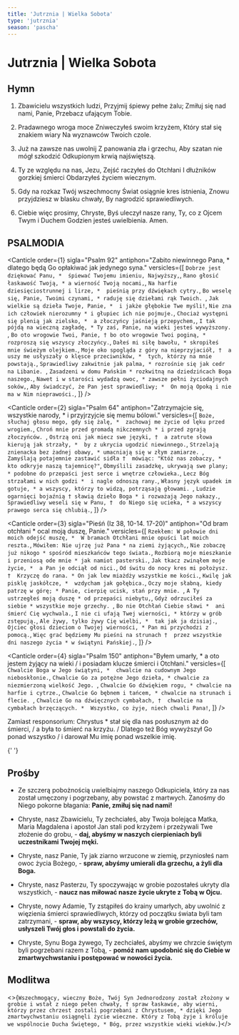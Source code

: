 ```yaml
---
title: 'Jutrznia | Wielka Sobota'
type: 'jutrznia'
season: 'pascha'
---
```


# Jutrznia | Wielka Sobota

<OpeningVersicle />

## Hymn

1. Zbawicielu wszystkich ludzi,
   Przyjmij śpiewy pełne żalu;
   Zmiłuj się nad nami, Panie,
   Przebacz ufającym Tobie.

2. Pradawnego wroga moce
   Zniweczyłeś swoim krzyżem,
   Który stał się znakiem wiary
   Na wyznawców Twoich czole.

3. Już na zawsze nas uwolnij
   Z panowania zła i grzechu,
   Aby szatan nie mógł szkodzić
   Odkupionym krwią najświętszą.

4. Ty ze względu na nas, Jezu,
   Zejść raczyłeś do Otchłani
   I dłużników gorzkiej śmierci
   Obdarzyłeś życiem wiecznym.

5. Gdy na rozkaz Twój wszechmocny
   Świat osiągnie kres istnienia,
   Znowu przyjdziesz w blasku chwały,
   By nagrodzić sprawiedliwych.

6. Ciebie więc prosimy, Chryste,
   Byś uleczył nasze rany,
   Ty, co z Ojcem Twym i Duchem
   Godzien jesteś uwielbienia. Amen.

## PSALMODIA

<Canticle
  order={1}
  sigla="Psalm 92"
  antiphon="Zabito niewinnego Pana, * dlatego będą Go opłakiwać jak jedynego syna."
  versicles={[
    `Dobrze jest dziękować Panu, * 
śpiewać Twojemu imieniu, Najwyższy,`,
    `Rano głosić łaskawość Twoją, *
a wierność Twoją nocami,`,
    `Na harfie dziesięciostrunnej i lirze, * 
pieśnią przy dźwiękach cytry.`,
    `Bo weselę się, Panie, Twoimi czynami, *
raduję się dziełami rąk Twoich. `,
    `Jak wielkie są dzieła Twoje, Panie, * 
i jakże głębokie Twe myśli!`,
    `Nie zna ich człowiek nierozumny *
i głupiec ich nie pojmuje.`,
    `Chociaż występni się plenią jak zielsko, * 
a złoczyńcy jaśnieją przepychem,`,
    `I tak pójdą na wieczną zagładę, *
Ty zaś, Panie, na wieki jesteś wywyższony. `,
    `Bo oto wrogowie Twoi, Panie, †
bo oto wrogowie Twoi poginą, *
rozproszą się wszyscy złoczyńcy.`,
    `Dałeś mi siłę bawołu, *
skropiłeś mnie świeżym olejkiem.`,
    `Moje oko spogląda z góry na nieprzyjaciół, † 
a uszy me usłyszały o klęsce przeciwników, * 
tych, którzy na mnie powstają.`,
    `Sprawiedliwy zakwitnie jak palma, *
rozrośnie się jak cedr na Libanie. `,
    `Zasadzeni w domu Pańskim *
rozkwitną na dziedzińcach Boga naszego.`,
    `Nawet i w starości wydadzą owoc, *
zawsze pełni życiodajnych soków,`,
    `Aby świadczyć, że Pan jest sprawiedliwy; * 
On moją Opoką i nie ma w Nim nieprawości.`,
  ]}
/>

<Canticle
  order={2}
  sigla="Psalm 64"
  antiphon="Zatrzymajcie się, wszystkie narody, * i przyjrzyjcie się memu bólowi."
  versicles={[
    `Boże, słuchaj głosu mego, gdy się żalę, * 
zachowaj me życie od lęku przed wrogiem.`,
    `Chroń mnie przed gromadą nikczemnych *
i przed zgrają złoczyńców. `,
    `Ostrzą oni jak miecz swe języki, † 
a zatrute słowa kierują jak strzały, * 
by z ukrycia ugodzić niewinnego.`,
    `Strzelają znienacka bez żadnej obawy, *
umacniają się w złym zamiarze. `,
    `Zamyślają potajemnie zastawić sidła † 
mówiąc: "Któż nas zobaczy, *
kto odkryje naszą tajemnicę?"`,
    `Obmyślili zasadzkę, ukrywają swe plany; *
podobne do przepaści jest serce i wnętrze człowieka.`,
    `Lecz Bóg strzałami w nich godzi * 
i nagle odnoszą rany.`,
    `Własny język upadek im gotuje, *
a wszyscy, którzy to widzą, potrząsają głowami. `,
    `Ludzie ogarnięci bojaźnią †
sławią dzieło Boga *
i rozważają Jego nakazy.`,
    `Sprawiedliwy weseli się w Panu, † 
do Niego się ucieka, *
a wszyscy prawego serca się chlubią.`,
  ]}
/>

<Canticle
  order={3}
  sigla="Pieśń (Iz 38, 10-14. 17-20)"
  antiphon="Od bram otchłani * ocal moją duszę, Panie."
  versicles={[
    `Rzekłem: W połowie dni moich odejść muszę, * 
W bramach Otchłani mnie opuści lat moich reszta.`,
    `Mówiłem: Nie ujrzę już Pana *
na ziemi żyjących,`,
    `Nie zobaczę już nikogo *
spośród mieszkańców tego świata.`,
    `Rozbiorą moje mieszkanie i przeniosą ode mnie *
jak namiot pasterski.`,
    `Jak tkacz zwinąłem moje życie, * 
a Pan je odciął od nici.`,
    `Od świtu do nocy kres mi położysz. † 
Krzyczę do rana. *
On jak lew miażdży wszystkie me kości.`,
    `Kwilę jak pisklę jaskółcze, * 
wzdycham jak gołębica.`,
    `Oczy moje słabną, kiedy patrzę w górę; *
Panie, cierpię ucisk, stań przy mnie. `,
    `A Ty ustrzegłeś moją duszę *
od przepaści niebytu,`,
    `Gdyż odrzuciłeś za siebie *
wszystkie moje grzechy. `,
    `Bo nie Otchłań Ciebie sławi * 
ani śmierć Cię wychwala.`,
    `I nie ci ufają Twej wierności, *
którzy w grób zstępują.`,
    `Ale żywy, tylko żywy Cię wielbi, * 
tak jak ja dzisiaj.`,
    `Ojciec głosi dzieciom o Twojej wierności, *
Pan mi przychodzi z pomocą.`,
    `Więc grać będziemy Mu pieśni na strunach † 
przez wszystkie dni naszego życia *
w świątyni Pańskiej.`,
  ]}
/>

<Canticle
  order={4}
  sigla="Psalm 150"
  antiphon="Byłem umarły, * a oto jestem żyjący na wieki / i posiadam klucze śmierci i Otchłani."
  versicles={[
    `Chwalcie Boga w Jego świątyni, * 
chwalcie na cudownym Jego nieboskłonie.`,
    `Chwalcie Go za potężne Jego dzieła, *
chwalcie za niezmierzoną wielkość Jego. `,
    `Chwalcie Go dźwiękiem rogu, *
chwalcie na harfie i cytrze.`,
    `Chwalcie Go bębnem i tańcem, *
chwalcie na strunach i flecie. `,
    `Chwalcie Go na dźwięcznych cymbałach, † 
chwalcie na cymbałach brzęczących. * 
Wszystko, co żyje, niech chwali Pana!`,
  ]}
/>

<Passage
  sigla="Oz 6, 1-2"
  passage="Chodźcie, powróćmy do Pana! On nas poranił i On nas uleczy, On nas uderzył i On nas uzdrowi. Po dwóch dniach przywróci nam życie, a dnia trzeciego nas dźwignie i żyć będziemy w Jego obecności."
/>

<Note className="mt-5">Zamiast responsorium:</Note>
Chrystus * stał się dla nas posłusznym aż do śmierci, / a była to śmierć na krzyżu.
/ Dlatego też Bóg wywyższył Go ponad wszystko / i darował Mu imię ponad wszelkie
imię.

<div />{' '}

<Benedictus antiphon="Ratuj nas, Zbawicielu świata, * który przez krzyż i krew Twoją / raczyłeś nas odkupić; / prosimy Ciebie, wspomagaj nas, Boże." />

## Prośby

- Ze szczerą pobożnością uwielbiajmy naszego Odkupiciela, który za nas został umęczony i pogrzebany, aby powstać z martwych. Zanośmy do Niego pokorne błagania: **Panie, zmiłuj się nad nami!**

- Chryste, nasz Zbawicielu, Ty zechciałeś, aby Twoja bolejąca Matka, Maria Magdalena i apostoł Jan stali pod krzyżem i przeżywali Twe złożenie do grobu, - **daj, abyśmy w naszych cierpieniach byli uczestnikami Twojej męki.**

- Chryste, nasz Panie, Ty jak ziarno wrzucone w ziemię, przyniosłeś nam owoc życia Bożego, - **spraw, abyśmy umierali dla grzechu, a żyli dla Boga.**

- Chryste, nasz Pasterzu, Ty spoczywając w grobie pozostałeś ukryty dla wszystkich, - **naucz nas miłować nasze życie ukryte z Tobą w Ojcu.**

- Chryste, nowy Adamie, Ty zstąpiłeś do krainy umarłych, aby uwolnić z więzienia śmierci sprawiedliwych, którzy od początku świata byli tam zatrzymani, - **spraw, aby wszyscy, którzy leżą w grobie grzechów, usłyszeli Twój głos i powstali do życia.**

- Chryste, Synu Boga żywego, Ty zechciałeś, abyśmy we chrzcie świętym byli pogrzebani razem z Tobą, - **pomóż nam upodobnić się do Ciebie w zmartwychwstaniu i postępować w nowości życia.**

<CustomIntercessions type="lauds" />

<KyrieEleison />

<LordsPrayer />

## Modlitwa

<>{`Wszechmogący, wieczny Boże, Twój Syn Jednorodzony został złożony w grobie i wstał z niego pełen chwały, † spraw łaskawie, aby wierni, którzy przez chrzest zostali pogrzebani z Chrystusem, * dzięki Jego zmartwychwstaniu osiągnęli życie wieczne. Który z Tobą żyje i króluje we wspólnocie Ducha Świętego, * Bóg, przez wszystkie wieki wieków.`}</>

<Amen />

<BlessingAndConcludingVersicle />
